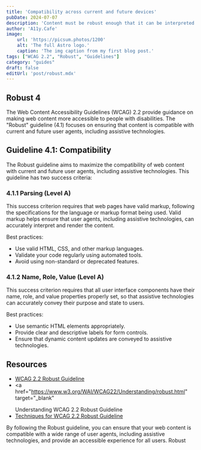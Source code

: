 ```yaml
---
title: 'Compatibility across current and future devices'
pubDate: 2024-07-07
description: 'Content must be robust enough that it can be interpreted by a wide variety of user agents, including assistive technologies.'
author: 'A11y.Cafe'
image:
    url: 'https://picsum.photos/1200'
    alt: 'The full Astro logo.'
    caption: 'The img caption from my first blog post.'
tags: ["WCAG 2.2", "Robust", "Guidelines"]
category: "guides"
draft: false
editUrl: 'post/robust.mdx'
---
```


## Robust 4

The Web Content Accessibility Guidelines (WCAG) 2.2 provide guidance on making
web content more accessible to people with disabilities. The "Robust" guideline
(4.1) focuses on ensuring that content is compatible with current and future
user agents, including assistive technologies.

## Guideline 4.1: Compatibility

The Robust guideline aims to maximize the compatibility of web content with
current and future user agents, including assistive technologies. This guideline
has two success criteria:

### 4.1.1 Parsing (Level A)

This success criterion requires that web pages have valid markup, following the
specifications for the language or markup format being used. Valid markup helps
ensure that user agents, including assistive technologies, can accurately
interpret and render the content.

Best practices:

- Use valid HTML, CSS, and other markup languages.
- Validate your code regularly using automated tools.
- Avoid using non-standard or deprecated features.

### 4.1.2 Name, Role, Value (Level A)

This success criterion requires that all user interface components have their
name, role, and value properties properly set, so that assistive technologies
can accurately convey their purpose and state to users.

Best practices:

- Use semantic HTML elements appropriately.
- Provide clear and descriptive labels for form controls.
- Ensure that dynamic content updates are conveyed to assistive technologies.

## Resources
- <a href="https://www.w3.org/TR/WCAG22/#robust" target="_blank">
    WCAG 2.2 Robust Guideline
  </a>
- <a
    href="https://www.w3.org/WAI/WCAG22/Understanding/robust.html"
    target="_blank"
  >
    Understanding WCAG 2.2 Robust Guideline
  </a>
- <a href="https://www.w3.org/WAI/WCAG22/Techniques/robust/" target="_blank">
    Techniques for WCAG 2.2 Robust Guideline
  </a>


By following the Robust guideline, you can ensure that your web content is
compatible with a wide range of user agents, including assistive technologies,
and provide an accessible experience for all users. Robust
